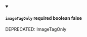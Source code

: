 
<details className="config-field" data-expandable="false" open>
<summary>

#### `imageTagOnly` <span class="config-field-required" data-required="false">required</span> <span class="config-field-type">boolean</span> <span class="config-field-default">false</span> <span class="config-field-enum"></span>

DEPRECATED: ImageTagOnly

</summary>



</details>
